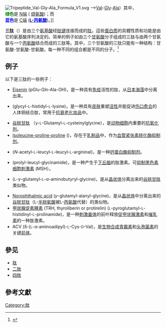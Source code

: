 [[File:Tripeptide_Val-Gly-Ala_Formula_V1.svg|thumb]] -->[[缬氨酸|Val]]-[[甘氨酸|Gly]]-[[丙氨酸|Ala]]）其中， <br /><span style="color:green;">'''绿色'''</span>是 <!-- [[N-terminus|amino end]] -->[[N端|N端]] (<!-- [[Valine|<span style="color:green;">'''L-Valine'''</span>]] -->[[缬氨酸|缬氨酸]])；而 <br /><span style="color:blue;">'''蓝色'''</span>是 <!-- [[C-terminus|carboxyl end]] -->[[C端|C端]] ([[Alanine|<span style="color:blue;">'''L-丙氨酸'''</span>]])。]]

'''三肽'''（{{lang-en|Tripeptide}}）是由三个[[氨基酸|氨基酸]]经[[肽键|肽键]]连接而成的[[肽|肽]]。這些[[蛋白质|蛋白质]]的具體性质和功能是由它的氨基酸序列决定的。简单的例子如由三个[[甘氨酸|甘氨酸]]分子组成的三肽与由两个甘氨酸与一个[[丙氨酸|丙氨酸]]结合而成的三肽等。其中，三个甘氨酸的三肽只能有一种结构：甘氨酸-甘氨酸-甘氨酸。每一种不同的组合都是不同的分子。<ref>{{cite web|title=Amino Acids, Peptides, and Proteins|url=http://courses.chem.psu.edu/chem202/Fall/handouts/AminoAcids.pdf|website=Pennsylvania State University|accessdate=28 July 2014|archive-date=2015-11-23|archive-url=https://web.archive.org/web/20151123161749/http://courses.chem.psu.edu/chem202/Fall/handouts/AminoAcids.pdf|dead-url=yes}}</ref>

== 例子 ==
{{无来源章节|time=2014-07}}
以下是三肽的一些例子：

*<!-- 页面不存在 -->[[Eisenin|Eisenin]] (pGlu-Gln-Ala-OH)，是一种具有[[免疫|免疫]]活性的肽，从[[日本|日本]][[海藻|海藻]]{{link-en|荒布|Arame}}中分离出来。
*{{tsl|en|Copper peptide GHK-Cu|}} (glycyl-<small>L</small>-histidyl-<small>L</small>-lysine)，是一种具有[[皮肤|皮肤]]重塑[[活性|活性]]并能促进[[伤口愈合|伤口愈合]]的人体铜结合肽，常用于[[抗衰老|抗衰老]][[化妆品|化妆品]]中。
*<!-- [[Glutathione|Glutathione]] -->[[谷胱甘肽|谷胱甘肽]] （γ-<small>L</small>-Glutamyl-<small>L</small>-cysteinylglycine），是[[动物细胞|动物细胞]]内重要的[[抗氧化剂|抗氧化剂]]。
*<!-- 页面不存在 -->[[Isoleucine-proline-proline|Isoleucine-proline-proline]] ({{tsl|en|Lactotripeptides|}})，存在于[[乳制品|乳制品]]中，作为[[血管紧张素转化酶|血管紧张素转化酶]][[抑制剂|抑制剂]]。
*{{tsl|en|Leupeptin|}} (''N''-acetyl-<small>L</small>-leucyl-<small>L</small>-leucyl-<small>L</small>-argininal)，是一种[[钙|钙]][[蛋白酶抑制剂|蛋白酶抑制剂]]。
*{{tsl|en|Melanostatin|}} (prolyl-leucyl-glycinamide)，是一种产生于[[下丘脑|下丘脑]]的肽激素。可[[抑制|抑制]][[黑色素细胞刺激素|黑色素细胞刺激素]] (MSH）。
*{{tsl|en|Ophthalmic acid|}} (<small>L</small>-''γ''-glutamyl-<small>L</small>-''α''-aminobutyryl-glycine)，是从[[晶状体|晶状体]]分离出来的[[谷胱甘肽|谷胱甘肽]]类似物。
*<!-- 页面不存在 -->[[Norophthalmic_acid|Norophthalmic acid]] (''y''-glutamyl-alanyl-glycine)，是从[[晶状体|晶状体]]中分离出来的[[谷胱甘肽|谷胱甘肽]]（L-[[半胱氨酸|半胱氨酸]]被L-[[丙氨酸|丙氨酸]]代替）的类似物。
*<!-- [[Thyrotropin-releasing_hormone|Thyrotropin-releasing hormone]] -->[[甲狀腺促素釋素|甲狀腺促素釋素]] (TRH, thyroliberin or protirelin) (<small>L</small>-pyroglutamyl-<small>L</small>-histidinyl-<small>L</small>-prolinamide)，是一种[[刺激_(生理学)|刺激]][[垂体|垂体]]的前叶释放[[促甲状腺激素|促甲状腺激素]]和[[催乳素|催乳素]]的一种肽激素。
*ACV (δ-(<small>L</small>-α-aminoadipyl)-<small>L</small>-Cys-<small>D</small>-Val)，是[[生物合成|生物合成]][[青霉素|青霉素]]和[[头孢菌素|头孢菌素]]的关键[[前体|前体]]。

== 參见 ==
{{Portalbox|分子与细胞生物学|生物学}}
*[[肽|肽]]
*[[二肽|二肽]]
*[[四肽|四肽]]

== 參考文獻 ==
{{Reflist}}




[[Category:肽|Category:肽]]